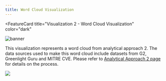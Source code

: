 ```yaml
---
title: Word Cloud Visualization
---
```



<FeatureCard
  title="Visualization 2 - Word Cloud Visualization"
  color="dark"
  >

![banner](images/visualization-banner.png)

</FeatureCard>

This visualization represents a word cloud from analytical approach 2. The data sources used to make this word cloud include datasets from G2, Greenlight Guru and MITRE CVE. Please refer to [Analytical Approach 2 page](/analytical/cve/) for details on the process.

![](images/Visualization2.png)

